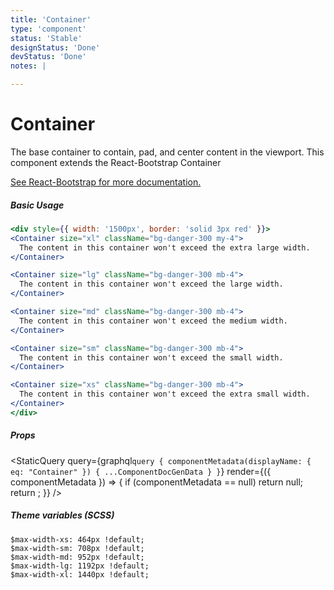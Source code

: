 ```yaml
---
title: 'Container'
type: 'component'
status: 'Stable'
designStatus: 'Done'
devStatus: 'Done'
notes: |

---
```



# Container

<SingleComponentStatus frontmatter={props?.pageContext?.frontmatter} />

The base container to contain, pad, and center content in the viewport. This component extends the React-Bootstrap Container

<a href="https://react-bootstrap.github.io/layout/grid/" target="_blank" rel="noopener noreferrer">
  See React-Bootstrap for more documentation.
</a>

##### Basic Usage

```jsx live
<div style={{ width: '1500px', border: 'solid 3px red' }}>
<Container size="xl" className="bg-danger-300 my-4">
  The content in this container won't exceed the extra large width.
</Container>

<Container size="lg" className="bg-danger-300 mb-4">
  The content in this container won't exceed the large width.
</Container>

<Container size="md" className="bg-danger-300 mb-4">
  The content in this container won't exceed the medium width.
</Container>

<Container size="sm" className="bg-danger-300 mb-4">
  The content in this container won't exceed the small width.
</Container>

<Container size="xs" className="bg-danger-300 mb-4">
  The content in this container won't exceed the extra small width.
</Container>
</div>
```

##### Props

<StaticQuery
  query={graphql`
    query {
      componentMetadata(displayName: { eq: "Container" }) {
        ...ComponentDocGenData
      }
    }
  `}
  render={({ componentMetadata }) => {
    if (componentMetadata == null) return null;
    return <PropsTable propMetaData={componentMetadata.props} />;
  }}
/>

##### Theme variables (SCSS)

```
$max-width-xs: 464px !default;
$max-width-sm: 708px !default;
$max-width-md: 952px !default;
$max-width-lg: 1192px !default;
$max-width-xl: 1440px !default;
```
